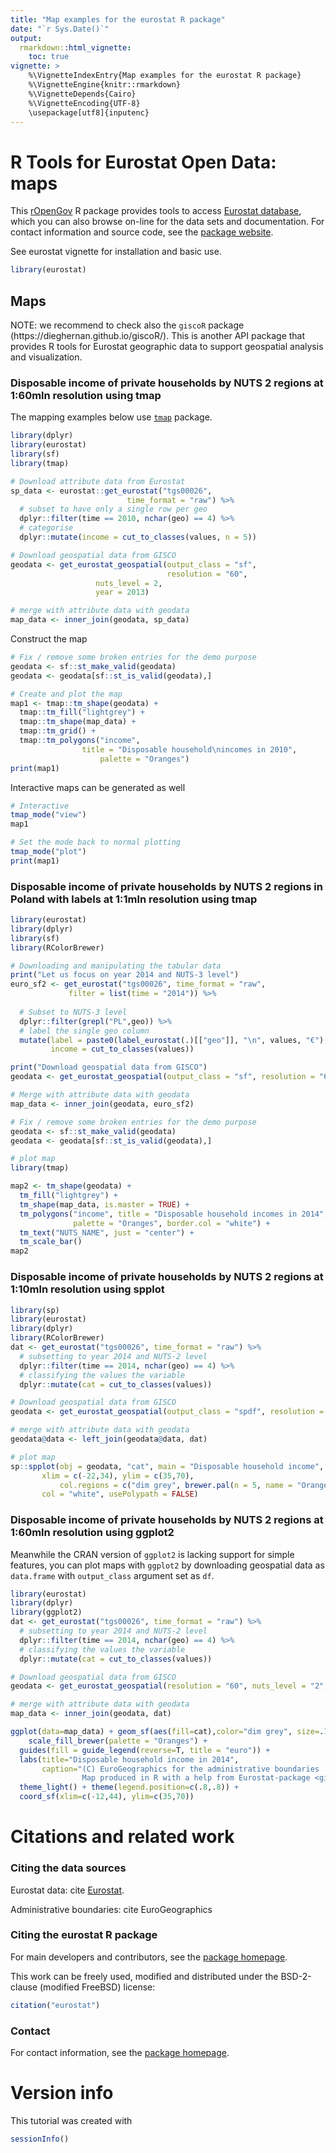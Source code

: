 ```yaml
---
title: "Map examples for the eurostat R package"
date: "`r Sys.Date()`"
output:
  rmarkdown::html_vignette:
    toc: true
vignette: >
    %\VignetteIndexEntry{Map examples for the eurostat R package}
    %\VignetteEngine{knitr::rmarkdown}
    %\VignetteDepends{Cairo}
    %\VignetteEncoding{UTF-8}
    \usepackage[utf8]{inputenc}        
---
```


# R Tools for Eurostat Open Data: maps

This [rOpenGov](http://ropengov.github.io) R package provides tools to access [Eurostat database](http://ec.europa.eu/eurostat/data/database), which you can also browse on-line for the data sets and documentation. For contact information and source code, see the [package website](http://ropengov.github.io/eurostat/).


See eurostat vignette for installation and basic use.

```r
library(eurostat)
```

## Maps 

NOTE: we recommend to check also the `giscoR` package (https://dieghernan.github.io/giscoR/). This is another API package that provides R tools for Eurostat geographic data to support geospatial analysis and visualization.

###  Disposable income of private households by NUTS 2 regions at 1:60mln resolution using tmap

The mapping examples below use [`tmap`](https://github.com/mtennekes/tmap) package.


```r
library(dplyr)
library(eurostat)
library(sf)
library(tmap)

# Download attribute data from Eurostat
sp_data <- eurostat::get_eurostat("tgs00026",
		                  time_format = "raw") %>% 
  # subset to have only a single row per geo
  dplyr::filter(time == 2010, nchar(geo) == 4) %>% 
  # categorise
  dplyr::mutate(income = cut_to_classes(values, n = 5))

# Download geospatial data from GISCO
geodata <- get_eurostat_geospatial(output_class = "sf",
                                   resolution = "60",
				   nuts_level = 2,
				   year = 2013)

# merge with attribute data with geodata
map_data <- inner_join(geodata, sp_data)
```


Construct the map

```r
# Fix / remove some broken entries for the demo purpose
geodata <- sf::st_make_valid(geodata)
geodata <- geodata[sf::st_is_valid(geodata),]

# Create and plot the map
map1 <- tmap::tm_shape(geodata) +
  tmap::tm_fill("lightgrey") +
  tmap::tm_shape(map_data) +
  tmap::tm_grid() +
  tmap::tm_polygons("income",
	            title = "Disposable household\nincomes in 2010",  
                    palette = "Oranges")
print(map1)  
```

Interactive maps can be generated as well

```r
# Interactive
tmap_mode("view")
map1

# Set the mode back to normal plotting
tmap_mode("plot")
print(map1)
```

### Disposable income of private households by NUTS 2 regions in Poland with labels at 1:1mln resolution using tmap

```r
library(eurostat)
library(dplyr)
library(sf)
library(RColorBrewer)

# Downloading and manipulating the tabular data
print("Let us focus on year 2014 and NUTS-3 level")
euro_sf2 <- get_eurostat("tgs00026", time_format = "raw",
			 filter = list(time = "2014")) %>% 
 
  # Subset to NUTS-3 level
  dplyr::filter(grepl("PL",geo)) %>% 
  # label the single geo column
  mutate(label = paste0(label_eurostat(.)[["geo"]], "\n", values, "€"),
         income = cut_to_classes(values))

print("Download geospatial data from GISCO")
geodata <- get_eurostat_geospatial(output_class = "sf", resolution = "60", nuts_level = 2, year = 2013)

# Merge with attribute data with geodata
map_data <- inner_join(geodata, euro_sf2)

# Fix / remove some broken entries for the demo purpose
geodata <- sf::st_make_valid(geodata)
geodata <- geodata[sf::st_is_valid(geodata),]

# plot map
library(tmap)

map2 <- tm_shape(geodata) +
  tm_fill("lightgrey") +
  tm_shape(map_data, is.master = TRUE) +
  tm_polygons("income", title = "Disposable household incomes in 2014",
              palette = "Oranges", border.col = "white") + 
  tm_text("NUTS_NAME", just = "center") + 
  tm_scale_bar()
map2
```

### Disposable income of private households by NUTS 2 regions at 1:10mln resolution using spplot

```r
library(sp)
library(eurostat)
library(dplyr)
library(RColorBrewer)
dat <- get_eurostat("tgs00026", time_format = "raw") %>% 
  # subsetting to year 2014 and NUTS-2 level
  dplyr::filter(time == 2014, nchar(geo) == 4) %>% 
  # classifying the values the variable
  dplyr::mutate(cat = cut_to_classes(values))

# Download geospatial data from GISCO
geodata <- get_eurostat_geospatial(output_class = "spdf", resolution = "10", nuts_level = 2, year = 2013)

# merge with attribute data with geodata
geodata@data <- left_join(geodata@data, dat)

# plot map
sp::spplot(obj = geodata, "cat", main = "Disposable household income",
	   xlim = c(-22,34), ylim = c(35,70), 
           col.regions = c("dim grey", brewer.pal(n = 5, name = "Oranges")),
	   col = "white", usePolypath = FALSE)
```

### Disposable income of private households by NUTS 2 regions at 1:60mln resolution using ggplot2

Meanwhile the CRAN version of `ggplot2` is lacking support for simple features, you can plot maps with `ggplot2` by downloading geospatial data as `data.frame` with `output_class` argument set as `df`.

```r
library(eurostat)
library(dplyr)
library(ggplot2)
dat <- get_eurostat("tgs00026", time_format = "raw") %>% 
  # subsetting to year 2014 and NUTS-2 level
  dplyr::filter(time == 2014, nchar(geo) == 4) %>% 
  # classifying the values the variable
  dplyr::mutate(cat = cut_to_classes(values))

# Download geospatial data from GISCO
geodata <- get_eurostat_geospatial(resolution = "60", nuts_level = "2", year = 2013)

# merge with attribute data with geodata
map_data <- inner_join(geodata, dat)

ggplot(data=map_data) + geom_sf(aes(fill=cat),color="dim grey", size=.1) + 
    scale_fill_brewer(palette = "Oranges") +
  guides(fill = guide_legend(reverse=T, title = "euro")) +
  labs(title="Disposable household income in 2014",
       caption="(C) EuroGeographics for the administrative boundaries 
                Map produced in R with a help from Eurostat-package <github.com/ropengov/eurostat/>") +
  theme_light() + theme(legend.position=c(.8,.8)) +
  coord_sf(xlim=c(-12,44), ylim=c(35,70))

```


# Citations and related work

### Citing the data sources

Eurostat data: cite [Eurostat](http://ec.europa.eu/eurostat/).

Administrative boundaries: cite EuroGeographics


### Citing the eurostat R package

For main developers and contributors, see the [package homepage](http://ropengov.github.io/eurostat).

This work can be freely used, modified and distributed under the
BSD-2-clause (modified FreeBSD) license:

```r
citation("eurostat")
```


### Contact

For contact information, see the [package homepage](http://ropengov.github.io/eurostat).


# Version info

This tutorial was created with

```r
sessionInfo()
```
